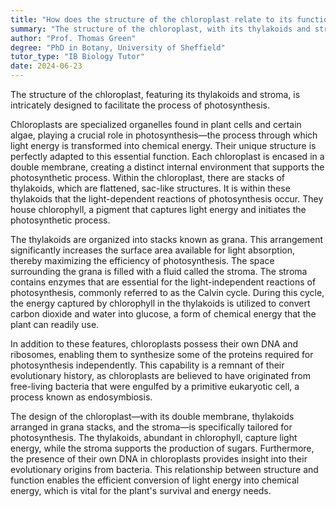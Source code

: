 ```yaml
---
title: "How does the structure of the chloroplast relate to its function?"
summary: "The structure of the chloroplast, with its thylakoids and stroma, facilitates its function of photosynthesis."
author: "Prof. Thomas Green"
degree: "PhD in Botany, University of Sheffield"
tutor_type: "IB Biology Tutor"
date: 2024-06-23
---
```


The structure of the chloroplast, featuring its thylakoids and stroma, is intricately designed to facilitate the process of photosynthesis.

Chloroplasts are specialized organelles found in plant cells and certain algae, playing a crucial role in photosynthesis—the process through which light energy is transformed into chemical energy. Their unique structure is perfectly adapted to this essential function. Each chloroplast is encased in a double membrane, creating a distinct internal environment that supports the photosynthetic process. Within the chloroplast, there are stacks of thylakoids, which are flattened, sac-like structures. It is within these thylakoids that the light-dependent reactions of photosynthesis occur. They house chlorophyll, a pigment that captures light energy and initiates the photosynthetic process.

The thylakoids are organized into stacks known as grana. This arrangement significantly increases the surface area available for light absorption, thereby maximizing the efficiency of photosynthesis. The space surrounding the grana is filled with a fluid called the stroma. The stroma contains enzymes that are essential for the light-independent reactions of photosynthesis, commonly referred to as the Calvin cycle. During this cycle, the energy captured by chlorophyll in the thylakoids is utilized to convert carbon dioxide and water into glucose, a form of chemical energy that the plant can readily use.

In addition to these features, chloroplasts possess their own DNA and ribosomes, enabling them to synthesize some of the proteins required for photosynthesis independently. This capability is a remnant of their evolutionary history, as chloroplasts are believed to have originated from free-living bacteria that were engulfed by a primitive eukaryotic cell, a process known as endosymbiosis.

The design of the chloroplast—with its double membrane, thylakoids arranged in grana stacks, and the stroma—is specifically tailored for photosynthesis. The thylakoids, abundant in chlorophyll, capture light energy, while the stroma supports the production of sugars. Furthermore, the presence of their own DNA in chloroplasts provides insight into their evolutionary origins from bacteria. This relationship between structure and function enables the efficient conversion of light energy into chemical energy, which is vital for the plant's survival and energy needs.
    